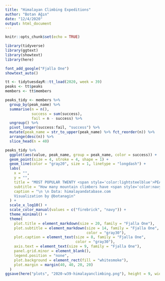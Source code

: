 ```yaml
---
title: "Himalayan Climbing Expeditions"
author: "Botan Ağın"
date: "12/4/2020"
output: html_document
---
```


```r
knitr::opts_chunk$set(echo = TRUE)
```

```r
library(tidyverse)
library(ggtext)
library(showtext)
library(here)
```

```r
font_add_google("Fjalla One")
showtext_auto()
```

```r
tt <- tidytuesdayR::tt_load(2020, week = 39)
peaks <- tt$peaks
members <- tt$members
```

```r
peaks_tidy <- members %>% 
  group_by(peak_name) %>% 
  summarise(n = n(),
            success = sum(success),
            fail = n - success) %>% 
  ungroup() %>% 
  pivot_longer(success:fail, "success") %>% 
  mutate(peak_name = str_to_upper(peak_name) %>% fct_reorder(n)) %>% 
  arrange(desc(n)) %>% 
  slice_head(n = 40) 
```

```r
peaks_tidy %>% 
  ggplot(aes(value, peak_name, group = peak_name, color = success)) +
  geom_point(size = 4, stroke = 4, shape = 1) +
  geom_line(color = "gray20", size = 1, linetype = "longdash") +
  labs(
    x = "",
    y = "",
    title = "MOST POPULAR TWENTY <span style='color:lightsteelblue'>PEAKS</span>",
    subtitle = "How many mountain climbers have <span style='color:navy'>succeeded</span> or <span style='color:firebrick'>failed</span> <br> with their attempted on the most popular twenty <span style='color:black'>Himalayan</span> peaks",
    caption = "\n \n Data: himalayandatabase.com
    Visualization by @botanagin"
  ) +
  scale_x_log10() + 
  scale_color_manual(values = c("firebrick", "navy")) +
  theme_minimal() +
  theme(
    plot.title = element_markdown(size = 20, family = "Fjalla One"),
    plot.subtitle = element_markdown(size = 14, family = "Fjalla One", 
                                     color = "gray30"),
    plot.caption = element_text(size = 8, family = "Fjalla One",
                                color = "gray30"),
    axis.text = element_text(size = 9, family = "Fjalla One"),
    panel.grid.minor = element_blank(),
    legend.position = "none",
    plot.background = element_rect(fill = "whitesmoke"),
    plot.margin = margin(40, 40, 20, 20)
  )
ggsave(here("plots", "2020-w39-himalayanclimbing.png"), height = 9, width = 7)
```